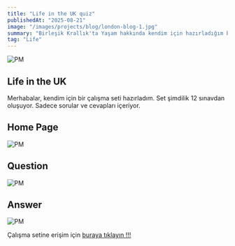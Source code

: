 ```yaml
---
title: "Life in the UK quiz"
publishedAt: "2025-08-21"
image: "/images/projects/blog/london-blog-1.jpg"
summary: "Birleşik Krallık'ta Yaşam hakkında kendim için hazırladığım bir çalışma setidir."
tag: "Life"
---
```


![PM](/images/projects/blog/the-uk.jpg)


## Life in the UK

Merhabalar, kendim için bir çalışma seti hazırladım. Set şimdilik 12 sınavdan oluşuyor. Sadece sorular ve cevapları içeriyor.

## Home Page
![PM](/images/projects/blog/lifeintheuk1.jpg)
## Question 
![PM](/images/projects/blog/lifeintheuk2.jpg)
## Answer
![PM](/images/projects/blog/lifeintheuk3.jpg)

Çalışma setine erişim için [buraya tıklayın !!!](https://quiz.denizco.de)
